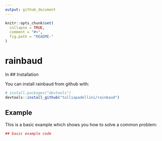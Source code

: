 ```yaml
---
output: github_document
---
```


<!-- README.md is generated from README.Rmd. Please edit that file -->

```r
knitr::opts_chunk$set(
  collapse = TRUE,
  comment = "#>",
  fig.path = "README-"
)
```

# rainbaud

In 
## Installation

You can install rainbaud from github with:

```r
# install.packages("devtools")
devtools::install_github("tulliapadellini/rainbaud")
```

## Example

This is a basic example which shows you how to solve a common problem:

```r
## basic example code
```
